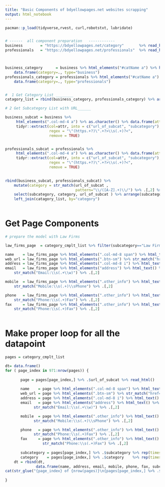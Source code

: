 ```yaml
---
title: "Basic Components of bdyellowpages.net websites scrapping"
output: html_notebook
---
```


```r
pacman::p_load(tidyverse,rvest, curl,robotstxt, lubridate)      


# ------  all component preparation   ------------
business        = "https://bdyellowpages.net/category"       %>% read_html()
professionals   = "https://bdyellowpages.net/professionals"  %>% read_html()   



business_category      = business %>% html_elements("#catName a") %>% html_text() %>% 
    data.frame(category=., type="business")
professionals_category = professionals %>% html_elements("#catName a") %>% html_text() %>% 
    data.frame(category=., type="professionals")


#  1 Get Category List ________
catagory_list = rbind(business_category, professionals_category) %>% arrange(category)

# 2 Get Subcategory List with URL______

business_subcat = business %>%
     html_elements(".col-md-4 a") %>% as.character() %>% data.frame(attr=.) %>% 
     tidyr::extract(col=attr, into = c("url_of_subcat", "subcategory"),
                    regex = "\"(https.+?)\".+?>\\s(.+)?<",
                    remove = TRUE)


professionals_subcat = professionals %>%
     html_elements(".col-md-4 a") %>% as.character() %>% data.frame(attr=.) %>% 
     tidyr::extract(col=attr, into = c("url_of_subcat", "subcategory"),
                    regex = "\"(https.+?)\".+?>\\s(.+)?<",
                    remove = TRUE)
 

rbind(business_subcat, professionals_subcat) %>% 
    mutate(category = str_match(url_of_subcat ,
                                pattern="\\/([A-Z].+)\\/") %>% .[,2] %>% str_replace_all("-"," ")) %>% 
    select(subcategory, category, url_of_subcat ) %>% arrange(subcategory)  %>% 
    left_join(catagory_list, by="category")                                            -> category_cmplt_list
    

```
# Get Page Components
```r
# prepare the model with Law Firms

law_firms_page  = category_cmplt_list %>% filter(subcategory=="Law Firms") %>% .$url_of_subcat %>% read_html()

name    = law_firms_page %>% html_elements(".col-md-8 span") %>% html_text()
web_url = law_firms_page %>% html_elements(".btn-sm") %>% str_match("href=\"(.+?)\"")
address = law_firms_page %>% html_elements(".col-md-8 i") %>% html_text()
email   = law_firms_page %>% html_elements("address") %>% html_text() %>% 
    str_match("Email:\\s(.+\\w)") %>% .[,2]

mobile  = law_firms_page %>% html_elements(".other_info") %>% html_text() %>% 
    str_match("Mobile:\\s(.+)\\sPhone") %>% .[,2]

phone   = law_firms_page %>% html_elements(".other_info") %>% html_text() %>% 
    str_match("Phone:\\s(.+)Fax") %>% .[,2]
fax     = law_firms_page %>% html_elements(".other_info") %>% html_text() %>% 
    str_match("Phone:\\s(.+)Fax") %>% .[,2]
    
```

# Make proper loop for all the datapoint
```r
pages = category_cmplt_list

dt= data.frame()
for ( page_index in 971:nrow(pages)) {
    
       page = pages[page_index,] %>% .$url_of_subcat %>% read_html()
    
       name    = page %>% html_elements(".col-md-8 span") %>% html_text()
       web_url = page %>% html_elements(".btn-sm") %>% str_match("href=\"(.+?)\"") %>% .[,2]
       address = page %>% html_elements(".col-md-8 i") %>% html_text()
       email   = page %>% html_elements("address") %>% html_text() %>% 
             str_match("Email:\\s(.+\\w)") %>% .[,2]

       mobile  = page %>% html_elements(".other_info") %>% html_text() %>% 
             str_match("Mobile:\\s(.+)\\sPhone") %>% .[,2]

       phone   = page %>% html_elements(".other_info") %>% html_text() %>% 
             str_match("Phone:\\s(.+)Fax") %>% .[,2]
       fax     = page %>% html_elements(".other_info") %>% html_text() %>% 
                 str_match("Phone:\\s(.+)Fax") %>% .[,2] 
       
       subcategory = pages[page_index,] %>% .$subcategory %>% rep(times=length(phone))
       category    = pages[page_index,] %>% .$category    %>% rep(times=length(phone))
    dt = rbind(dt, 
              data.frame(name, address, email, mobile, phone, fax, subcategory, category, web_url ))
cat(str_glue("{page_index} of {nrow(pages)}\n{pages[page_index,] %>% .$subcategory}"))
    
}



```


